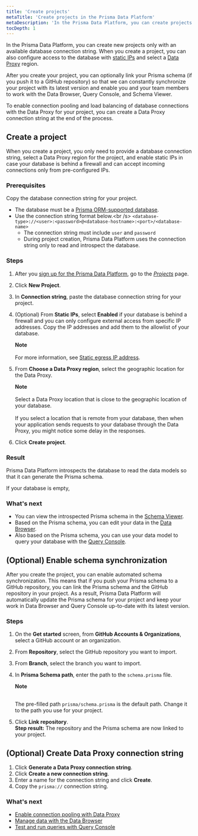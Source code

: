 ```yaml
---
title: 'Create projects'
metaTitle: 'Create projects in the Prisma Data Platform'
metaDescription: 'In the Prisma Data Platform, you can create projects from your JavaScript/TypeScript database applications that use Prisma. To do so, you need to have your database connection string at hand and configure access to the database from the Prisma Data Platform static IPs as well as select a Data Proxy region.'
tocDepth: 1
---
```


<TopBlock>

In the Prisma Data Platform, you can create new projects only with an available database connection string. When you create a project, you can also configure access to the database with [static IPs](/data-platform/static-ips) and select a [Data Proxy](/data-platform/data-proxy) region.

After you create your project, you can optionally link your Prisma schema (if you push it to a GitHub repository) so that we can constantly synchronize your project with its latest version and enable you and your team members to work with the Data Browser, Query Console, and Schema Viewer.

To enable connection pooling and load balancing of database connections with the Data Proxy for your project, you can create a Data Proxy connection string at the end of the process.

</TopBlock>

## Create a project

When you create a project, you only need to provide a database connection string, select a Data Proxy region for the project, and enable static IPs in case your database is behind a firewall and can accept incoming connections only from pre-configured IPs.

### Prerequisites

Copy the database connection string for your project.

* The database must be a [Prisma ORM-supported database](/reference/database-reference/supported-databases).
* Use the connection string format below.<br /s>
   `<database-type>://<user>:<password>@<database-hostname>:<port>/<database-name>`
    * The connection string must include `user` and `password`
    * During project creation, Prisma Data Platform uses the connection string only to read and introspect the database.

### Steps

1. After you [sign up for the Prisma Data Platform](/data-platform/account#sign-up-for-the-prisma-data-platform), go to the [_Projects_](https://cloud.prisma.io/projects) page.
2. Click **New Project**.
3. In **Connection string**, paste the database connection string for your project.
4. (Optional) From **Static IPs**, select **Enabled** if your database is behind a firewall and you can only configure external access from specific IP addresses. Copy the IP addresses and add them to the allowlist of your database.
    <Admonition>

    **Note**<br /><br />
    For more information, see [Static egress IP address](/data-platform/static-ips). 
    
    </Admonition>
5. From **Choose a Data Proxy region**, select the geographic location for the Data Proxy.
    <Admonition>
    
    **Note**<br /><br />
    Select a Data Proxy location that is close to the geographic location of your database.<br /><br />
    If you select a location that is remote from your database, then when your application sends requests to your database through the Data Proxy, you might notice some delay in the responses.
    </Admonition>
6. Click **Create project**.

### Result

Prisma Data Platform introspects the database to read the data models so that it can generate the Prisma schema. 

If your database is empty, 

### What's next

* You can view the introspected Prisma schema in the [Schema Viewer](/data-platform/schema-viewer).
* Based on the Prisma schema, you can edit your data in the [Data Browser](/data-platform/data-browser).
* Also based on the Prisma schema, you can use your data model to query your database with the [Query Console](/data-platform/query-console).

## (Optional) Enable schema synchronization

After you create the project, you can enable automated schema synchronization. This means that if you push your Prisma schema to a GitHub repository, you can link the Prisma schema and the GitHub repository in your project. As a result, Prisma Data Platform will automatically update the Prisma schema for your project and keep your work in Data Browser and Query Console up-to-date with its latest version.

### Steps

1. On the **Get started** screen, from **GitHub Accounts & Organizations**, select a GitHub account or an organization.
2. From **Repository**, select the GitHub repository you want to import.
3. From **Branch**, select the branch you want to import.
4. In **Prisma Schema path**, enter the path to the `schema.prisma` file.
    <Admonition>
    
    **Note**<br /><br />

    The pre-filled path `prisma/schema.prisma` is the default path. Change it to the path you use for your project.
    </Admonition>
7. Click **Link repository**.<br />
**Step result:** The repository and the Prisma schema are now linked to your project.

## (Optional) Create Data Proxy connection string


1. Click **Generate a Data Proxy connection string**.
2. Click **Create a new connection string**.
3. Enter a name for the connection string and click **Create**.
4. Copy the `prisma://` connection string.

### What's next

* [Enable connection pooling with Data Proxy](/data-platform/data-proxy#using-the-data-proxy-in-a-prisma-application)
* [Manage data with the Data Browser](/data-platform/data-browser)
* [Test and run queries with Query Console](/data-platform/query-console)